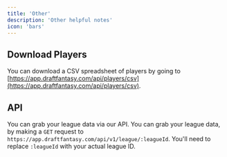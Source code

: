 ```yaml
---
title: 'Other'
description: 'Other helpful notes'
icon: 'bars'
---
```


## Download Players

You can download a CSV spreadsheet of players by going to [https://app.draftfantasy.com/api/players/csv](https://app.draftfantasy.com/api/players/csv).

## API

You can grab your league data via our API.
You can grab your league data, by making a `GET` request to `https://app.draftfantasy.com/api/v1/league/:leagueId`.
You'll need to replace `:leagueId` with your actual league ID.

